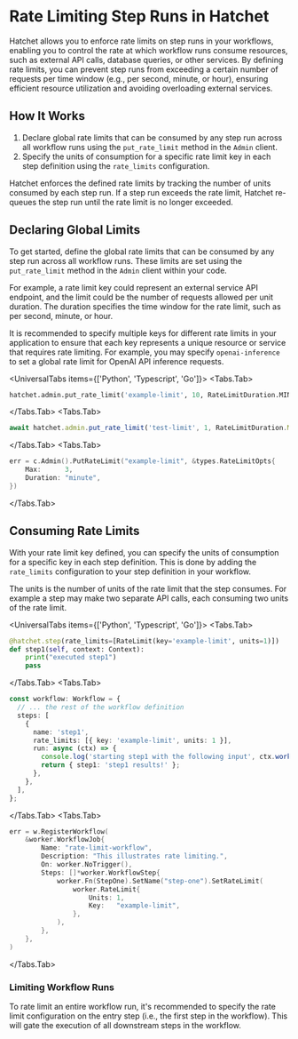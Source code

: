 
# Rate Limiting Step Runs in Hatchet

Hatchet allows you to enforce rate limits on step runs in your workflows, enabling you to control the rate at which workflow runs consume resources, such as external API calls, database queries, or other services. By defining rate limits, you can prevent step runs from exceeding a certain number of requests per time window (e.g., per second, minute, or hour), ensuring efficient resource utilization and avoiding overloading external services.

## How It Works

1. Declare global rate limits that can be consumed by any step run across all workflow runs using the `put_rate_limit` method in the `Admin` client.
2. Specify the units of consumption for a specific rate limit key in each step definition using the `rate_limits` configuration.

Hatchet enforces the defined rate limits by tracking the number of units consumed by each step run. If a step run exceeds the rate limit, Hatchet re-queues the step run until the rate limit is no longer exceeded.

## Declaring Global Limits

To get started, define the global rate limits that can be consumed by any step run across all workflow runs. These limits are set using the `put_rate_limit` method in the `Admin` client within your code.

For example, a rate limit key could represent an external service API endpoint, and the limit could be the number of requests allowed per unit duration. The duration specifies the time window for the rate limit, such as per second, minute, or hour.

It is recommended to specify multiple keys for different rate limits in your application to ensure that each key represents a unique resource or service that requires rate limiting. For example, you may specify `openai-inference` to set a global rate limit for OpenAI API inference requests.

<UniversalTabs items={['Python', 'Typescript', 'Go']}>
  <Tabs.Tab>
```python
hatchet.admin.put_rate_limit('example-limit', 10, RateLimitDuration.MINUTE)
```
  </Tabs.Tab>
  <Tabs.Tab>
```typescript
await hatchet.admin.put_rate_limit('test-limit', 1, RateLimitDuration.MINUTE);
```
  </Tabs.Tab>
  <Tabs.Tab>
```go
err = c.Admin().PutRateLimit("example-limit", &types.RateLimitOpts{
    Max:      3,
    Duration: "minute",
})
```
  </Tabs.Tab>
</UniversalTabs>

## Consuming Rate Limits

With your rate limit key defined, you can specify the units of consumption for a specific key in each step definition. This is done by adding the `rate_limits` configuration to your step definition in your workflow.

The units is the number of units of the rate limit that the step consumes. For example a step may make two separate API calls, each consuming two units of the rate limit.

<UniversalTabs items={['Python', 'Typescript', 'Go']}>
  <Tabs.Tab>
```python
@hatchet.step(rate_limits=[RateLimit(key='example-limit', units=1)])
def step1(self, context: Context):
    print("executed step1")
    pass
```
  </Tabs.Tab>
  <Tabs.Tab>
```typescript
const workflow: Workflow = {
  // ... the rest of the workflow definition
  steps: [
    {
      name: 'step1',
      rate_limits: [{ key: 'example-limit', units: 1 }],
      run: async (ctx) => {
        console.log('starting step1 with the following input', ctx.workflowInput());
        return { step1: 'step1 results!' };
      },
    },
  ],
};
```
  </Tabs.Tab>
  <Tabs.Tab>
```go
err = w.RegisterWorkflow(
    &worker.WorkflowJob{
        Name: "rate-limit-workflow",
        Description: "This illustrates rate limiting.",
        On: worker.NoTrigger(),
        Steps: []*worker.WorkflowStep{
            worker.Fn(StepOne).SetName("step-one").SetRateLimit(
                worker.RateLimit{
                    Units: 1,
                    Key:   "example-limit",
                },
            ),
        },
    },
)
```
  </Tabs.Tab>
</UniversalTabs>

### Limiting Workflow Runs

To rate limit an entire workflow run, it's recommended to specify the rate limit configuration on the entry step (i.e., the first step in the workflow). This will gate the execution of all downstream steps in the workflow.
